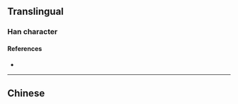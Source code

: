 {{also|檣}}
{{character info/new}}
==Translingual==

===Han character===
{{Han char|rn=75|rad=木|as=11|sn=15|four=|canj=DGCW|ids=⿰木啬}}

====References====
* {{Han ref|kx=0551.181|hdz=21275.090|uh=6A2F|ud=27183}}

----

==Chinese==
{{zh-see|檣}}